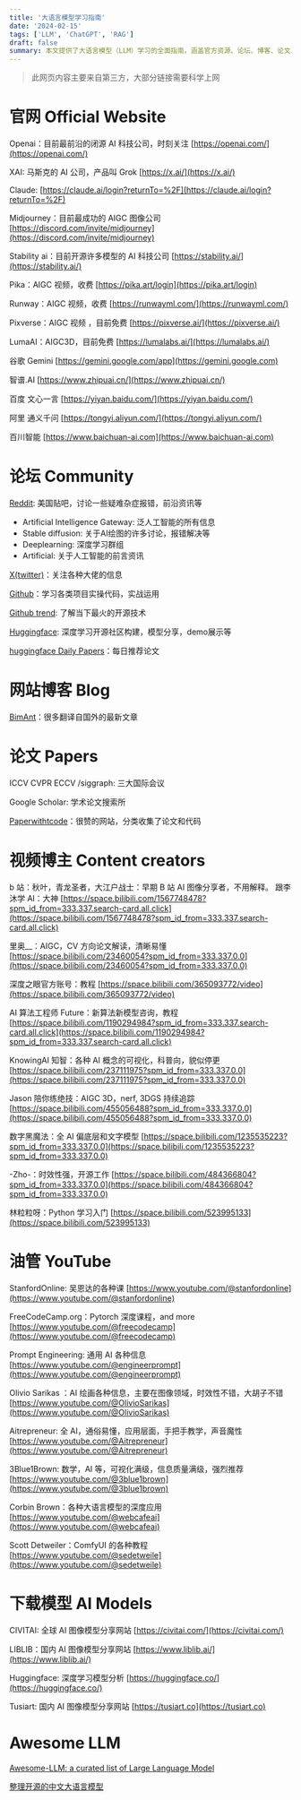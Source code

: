 ```yaml
---
title: '大语言模型学习指南'
date: '2024-02-15'
tags: ['LLM', 'ChatGPT', 'RAG']
draft: false
summary: 本文提供了大语言模型（LLM）学习的全面指南，涵盖官方资源、论坛、博客、论文、视频博主和下载模型等多个方面。重点介绍了OpenAI、Stability AI等前沿公司，以及Reddit、Hugging Face等社区资源。同时推荐了多个B站和YouTube上的知名AI教育频道，帮助读者获取最新的技术和实践经验。
---
```


> 此网页内容主要来自第三方，大部分链接需要科学上网

# 官网 Official Website
Openai：目前最前沿的闭源 AI 科技公司，时刻关注 [https://openai.com/](https://openai.com/)

XAI: 马斯克的 AI 公司，产品叫 Grok [https://x.ai/](https://x.ai/)

Claude: [https://claude.ai/login?returnTo=%2F](https://claude.ai/login?returnTo=%2F)

Midjourney：目前最成功的 AIGC 图像公司 [https://discord.com/invite/midjourney](https://discord.com/invite/midjourney)

Stability ai：目前开源许多模型的 AI 科技公司 [https://stability.ai/](https://stability.ai/)

Pika：AIGC 视频，收费 [https://pika.art/login](https://pika.art/login)

Runway：AIGC 视频，收费 [https://runwayml.com/](https://runwayml.com/)

Pixverse：AIGC 视频 ，目前免费 [https://pixverse.ai/](https://pixverse.ai/)

LumaAI：AIGC3D，目前免费 [https://lumalabs.ai/](https://lumalabs.ai/)

谷歌 Gemini [https://gemini.google.com/app](https://gemini.google.com)

智谱.AI [https://www.zhipuai.cn/](https://www.zhipuai.cn/)

百度 文心一言 [https://yiyan.baidu.com/](https://yiyan.baidu.com/)

阿里 通义千问 [https://tongyi.aliyun.com/](https://tongyi.aliyun.com/)

百川智能 [https://www.baichuan-ai.com](https://www.baichuan-ai.com)
# 论坛 Community
[Reddit](https://www.reddit.com/): 美国贴吧，讨论一些疑难杂症报错，前沿资讯等  
* Artificial Intelligence Gateway: 泛人工智能的所有信息  
* Stable diffusion: 关于AI绘图的许多讨论，报错解决等  
* Deeplearning: 深度学习群组  
* Artificial: 关于人工智能的前言资讯  

[X(twitter)](https://twitter.com/)：关注各种大佬的信息

[Github](https://github.com)：学习各类项目实操代码，实战运用

[Github trend](https://github.com/trending): 了解当下最火的开源技术

[Huggingface](https://huggingface.co): 深度学习开源社区构建，模型分享，demo展示等

[huggingface Daily Papers](https://huggingface.co/papers)：每日推荐论文

# 网站博客 Blog
[BimAnt](http://www.bimant.com/blog/tag/sheng-cheng-shi-ai/)：很多翻译自国外的最新文章

# 论文 Papers
ICCV CVPR ECCV /siggraph: 三大国际会议

Google Scholar: 学术论文搜索所

[Paperwithtcode](https://paperswithcode.com/)：很赞的网站，分类收集了论文和代码 

# 视频博主 Content creators
b 站：秋叶，青龙圣者，大江户战士：早期 B 站 AI 图像分享者，不用解释。
跟李沐学 AI：大神 [https://space.bilibili.com/1567748478?spm_id_from=333.337.search-card.all.click](https://space.bilibili.com/1567748478?spm_id_from=333.337.search-card.all.click)

里奥__：AIGC，CV 方向论文解读，清晰易懂
[https://space.bilibili.com/23460054?spm_id_from=333.337.0.0](https://space.bilibili.com/23460054?spm_id_from=333.337.0.0)

深度之眼官方账号：教程
[https://space.bilibili.com/365093772/video](https://space.bilibili.com/365093772/video)

AI 算法工程师 Future：新算法新模型咨询，教程
[https://space.bilibili.com/1190294984?spm_id_from=333.337.search-card.all.click](https://space.bilibili.com/1190294984?spm_id_from=333.337.search-card.all.click)

KnowingAI 知智：各种 AI 概念的可视化，科普向，貌似停更
[https://space.bilibili.com/237111975?spm_id_from=333.337.0.0](https://space.bilibili.com/237111975?spm_id_from=333.337.0.0)

Jason 陪你练绝技：AIGC 3D，nerf, 3DGS 持续追踪
[https://space.bilibili.com/455056488?spm_id_from=333.337.0.0](https://space.bilibili.com/455056488?spm_id_from=333.337.0.0)

数字黑魔法：全 AI 偏底层和文字模型
[https://space.bilibili.com/1235535223?spm_id_from=333.337.0.0](https://space.bilibili.com/1235535223?spm_id_from=333.337.0.0)

-Zho-：时效性强，开源工作
[https://space.bilibili.com/484366804?spm_id_from=333.337.0.0](https://space.bilibili.com/484366804?spm_id_from=333.337.0.0)

林粒粒呀：Python 学习入门
[https://space.bilibili.com/523995133](https://space.bilibili.com/523995133)

# 油管 YouTube
StanfordOnline: 吴恩达的各种课
[https://www.youtube.com/@stanfordonline](https://www.youtube.com/@stanfordonline)

FreeCodeCamp.org：Pytorch 深度课程，and more
[https://www.youtube.com/@freecodecamp](https://www.youtube.com/@freecodecamp)

Prompt Engineering: 通用 AI 各种信息
[https://www.youtube.com/@engineerprompt](https://www.youtube.com/@engineerprompt)

Olivio Sarikas ：AI 绘画各种信息，主要在图像领域，时效性不错，大胡子不错
[https://www.youtube.com/@OlivioSarikas](https://www.youtube.com/@OlivioSarikas)

Aitrepreneur: 全 AI，通俗易懂，应用层面，手把手教学，声音魔性
[https://www.youtube.com/@Aitrepreneur](https://www.youtube.com/@Aitrepreneur)

3Blue1Brown: 数学，AI 等，可视化满级，信息质量满级，强烈推荐
[https://www.youtube.com/@3blue1brown](https://www.youtube.com/@3blue1brown)

Corbin Brown：各种大语言模型的深度应用
[https://www.youtube.com/@webcafeai](https://www.youtube.com/@webcafeai)

Scott Detweiler：ComfyUI 的各种教程
[https://www.youtube.com/@sedetweile](https://www.youtube.com/@sedetweile)

# 下载模型 AI Models
CIVITAI: 全球 AI 图像模型分享网站 [https://civitai.com/](https://civitai.com/)

LIBLIB：国内 AI 图像模型分享网站 [https://www.liblib.ai/](https://www.liblib.ai/)

Huggingface: 深度学习模型分析 [https://huggingface.co/](https://huggingface.co/)

Tusiart: 国内 AI 图像模型分享网站 [https://tusiart.co](https://tusiart.co)

# Awesome LLM
[Awesome-LLM: a curated list of Large Language Model](https://github.com/Hannibal046/Awesome-LLM)


[整理开源的中文大语言模型](https://github.com/HqWu-HITCS/Awesome-Chinese-LLM)